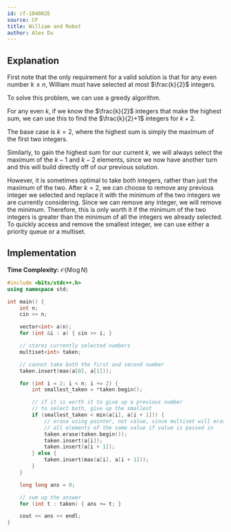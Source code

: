 ```yaml
---
id: cf-104002E
source: CF
title: William and Robot
author: Alex Du
---
```


## Explanation

First note that the only requirement for a valid solution is that for any even number $k \leq n$, William must have selected at most $\frac{k}{2}$ integers.

To solve this problem, we can use a greedy algorithm.

For any even $k$, if we know the $\frac{k}{2}$ integers that make the highest sum, we can use this to find the $\frac{k}{2}+1$ integers for $k+2$.

The base case is $k = 2$, where the highest sum is simply the maximum of the first two integers.

Similarly, to gain the highest sum for our current $k$, we will always select the maximum of the $k-1$ and $k-2$ elements, since we now have another turn and this will build directly off of our previous solution.

However, it is sometimes optimal to take both integers, rather than just the maximum of the two. After $k=2$, we can choose to remove any previous integer we selected and replace it with the minimum of the two integers we are currently considering. Since we can remove any integer, we will remove the minimum. Therefore, this is only worth it if the minimum of the two integers is greater than the minimum of all the integers we already selected. To quickly access and remove the smallest integer, we can use either a priority queue or a multiset.

## Implementation

**Time Complexity:** $\mathcal{O}(N \log N)$

<LanguageSection>
<CPPSection>

```cpp
#include <bits/stdc++.h>
using namespace std;

int main() {
	int n;
	cin >> n;

	vector<int> a(n);
	for (int &i : a) { cin >> i; }

	// stores currently selected numbers
	multiset<int> taken;

	// cannot take both the first and second number
	taken.insert(max(a[0], a[1]));

	for (int i = 2; i < n; i += 2) {
		int smallest_taken = *taken.begin();

		// if it is worth it to give up a previous number
		// to select both, give up the smallest
		if (smallest_taken < min(a[i], a[i + 1])) {
			// erase using pointer, not value, since multiset will erase
			// all elements of the same value if value is passed in
			taken.erase(taken.begin());
			taken.insert(a[i]);
			taken.insert(a[i + 1]);
		} else {
			taken.insert(max(a[i], a[i + 1]));
		}
	}

	long long ans = 0;

	// sum up the answer
	for (int t : taken) { ans += t; }

	cout << ans << endl;
}
```
</CPPSection>
</LanguageSection>
